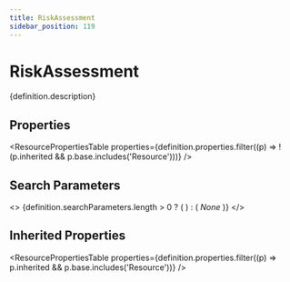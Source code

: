 ```yaml
---
title: RiskAssessment
sidebar_position: 119
---
```



# RiskAssessment

<p>{definition.description}</p>

## Properties

<ResourcePropertiesTable properties={definition.properties.filter((p) => !(p.inherited && p.base.includes('Resource')))} />

## Search Parameters

<>
  {definition.searchParameters.length > 0 ? (
    <SearchParamsTable searchParams={definition.searchParameters} />
  ) : (
    <em>None</em>
  )}
</>

## Inherited Properties

<ResourcePropertiesTable properties={definition.properties.filter((p) => p.inherited && p.base.includes('Resource'))} />


